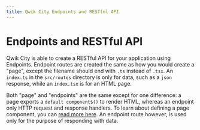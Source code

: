 ```yaml
---
title: Qwik City Endpoints and RESTful API
---
```


# Endpoints and RESTful API

Qwik City is able to create a RESTful API for your application using Endpoints. Endpoint routes are created the same as how you would create a "page", except the filename should end with `.ts` instead of `.tsx`. An `index.ts` in the `src/routes` directory is only for data, such as a `json` response, while an `index.tsx` is for an HTML page. 

Both "page" and "endpoints" are the same except for one difference: a page exports a `default component$()` to render HTML, whereas an endpoint only HTTP request and response handlers. To learn about defining a page component, you can [read more here](../../content/component/index.mdx). An endpoint route however, is used only for the purpose of responding with data.
